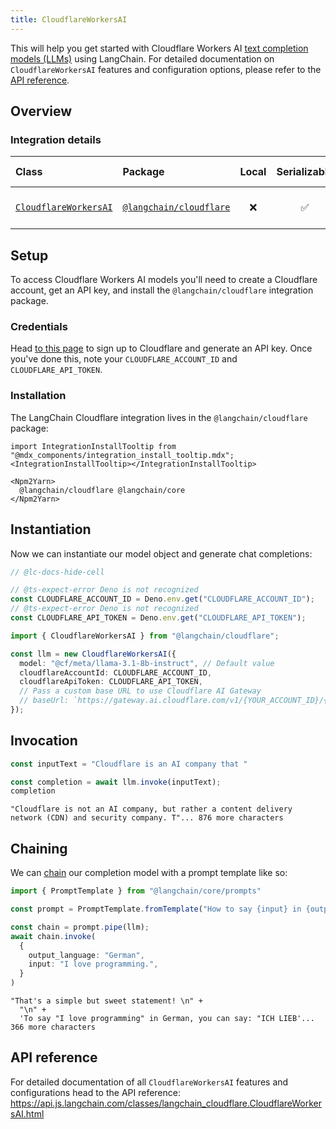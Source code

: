 ```yaml
---
title: CloudflareWorkersAI
---
```


This will help you get started with Cloudflare Workers AI [text completion models (LLMs)](/oss/javascript/concepts/text_llms) using LangChain. For detailed documentation on `CloudflareWorkersAI` features and configuration options, please refer to the [API reference](https://api.js.langchain.com/classes/langchain_cloudflare.CloudflareWorkersAI.html).

## Overview
### Integration details

| Class | Package | Local | Serializable | PY support | Package downloads | Package latest |
| :--- | :--- | :---: | :---: |  :---: | :---: | :---: |
| [`CloudflareWorkersAI`](https://api.js.langchain.com/classes/langchain_cloudflare.CloudflareWorkersAI.html) | [`@langchain/cloudflare`](https://npmjs.com/@langchain/cloudflare) | ❌ | ✅ | ❌ | ![NPM - Downloads](https://img.shields.io/npm/dm/@langchain/cloudflare?style=flat-square&label=%20&) | ![NPM - Version](https://img.shields.io/npm/v/@langchain/cloudflare?style=flat-square&label=%20&) |

## Setup

To access Cloudflare Workers AI models you'll need to create a Cloudflare account, get an API key, and install the `@langchain/cloudflare` integration package.

### Credentials

Head [to this page](https://developers.cloudflare.com/workers-ai/) to sign up to Cloudflare and generate an API key. Once you've done this, note your `CLOUDFLARE_ACCOUNT_ID` and `CLOUDFLARE_API_TOKEN`.

### Installation

The LangChain Cloudflare integration lives in the `@langchain/cloudflare` package:

```{=mdx}
import IntegrationInstallTooltip from "@mdx_components/integration_install_tooltip.mdx";
<IntegrationInstallTooltip></IntegrationInstallTooltip>

<Npm2Yarn>
  @langchain/cloudflare @langchain/core
</Npm2Yarn>

```
## Instantiation

Now we can instantiate our model object and generate chat completions:


```typescript
// @lc-docs-hide-cell

// @ts-expect-error Deno is not recognized
const CLOUDFLARE_ACCOUNT_ID = Deno.env.get("CLOUDFLARE_ACCOUNT_ID");
// @ts-expect-error Deno is not recognized
const CLOUDFLARE_API_TOKEN = Deno.env.get("CLOUDFLARE_API_TOKEN");
```
```typescript
import { CloudflareWorkersAI } from "@langchain/cloudflare";

const llm = new CloudflareWorkersAI({
  model: "@cf/meta/llama-3.1-8b-instruct", // Default value
  cloudflareAccountId: CLOUDFLARE_ACCOUNT_ID,
  cloudflareApiToken: CLOUDFLARE_API_TOKEN,
  // Pass a custom base URL to use Cloudflare AI Gateway
  // baseUrl: `https://gateway.ai.cloudflare.com/v1/{YOUR_ACCOUNT_ID}/{GATEWAY_NAME}/workers-ai/`,
});
```

## Invocation


```typescript
const inputText = "Cloudflare is an AI company that "

const completion = await llm.invoke(inputText);
completion
```



```output
"Cloudflare is not an AI company, but rather a content delivery network (CDN) and security company. T"... 876 more characters
```


## Chaining

We can [chain](/oss/javascript/how-to/sequence/) our completion model with a prompt template like so:


```typescript
import { PromptTemplate } from "@langchain/core/prompts"

const prompt = PromptTemplate.fromTemplate("How to say {input} in {output_language}:\n")

const chain = prompt.pipe(llm);
await chain.invoke(
  {
    output_language: "German",
    input: "I love programming.",
  }
)
```



```output
"That's a simple but sweet statement! \n" +
  "\n" +
  'To say "I love programming" in German, you can say: "ICH LIEB'... 366 more characters
```


## API reference

For detailed documentation of all `CloudflareWorkersAI` features and configurations head to the API reference: https://api.js.langchain.com/classes/langchain_cloudflare.CloudflareWorkersAI.html
